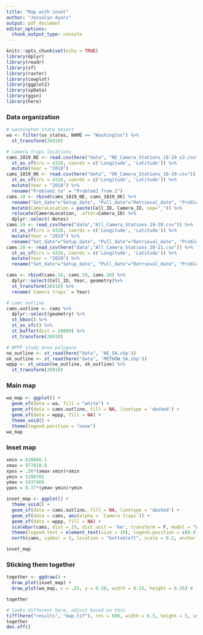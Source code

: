 ```yaml
---
title: "Map with inset"
author: "Jessalyn Ayars"
output: pdf_document
editor_options: 
  chunk_output_type: console
---
```


```r
knitr::opts_chunk$set(echo = TRUE)
library(dplyr)
library(readr)
library(sf)
library(raster)
library(cowplot)
library(ggplot2)
library(spData)
library(ggsn)
library(here)
```

### Data organization
```r
# washington state object
wa <- filter(us_states, NAME == "Washington") %>%
  st_transform(26910)

# camera traps locations 
cams_1819_NE <- read.csv(here("data", "NE_Camera_Stations_18-19_v2.csv")) %>%
  st_as_sf(crs = 4326, coords = c('Longitude', 'Latitude')) %>%
  mutate(Year = "2018")
cams_1819_OK <- read.csv(here("data", "OK_Camera_Stations_18-19.csv")) %>%
  st_as_sf(crs = 4326, coords = c('Longitude', 'Latitude')) %>%
  mutate(Year = "2018") %>%
  rename("Problem2_to" = "Problem2_from.1")
cams.18 <- rbind(cams_1819_NE, cams_1819_OK) %>%
  rename("Set_date"="Setup_date", "Pull_date"="Retrieval_date", "Problem1_f"="Problem1_from", "Problem1_t"="Problem1_to", "Problem2_f"="Problem2_from", "Problem2_t"="Problem2_to") %>%
  mutate(CameraLocation = paste(Cell_ID, Camera_ID, sep="_")) %>%
  relocate(CameraLocation, .after=Camera_ID) %>%
  dplyr::select(-Notes)
cams.19 <- read_csv(here("data","All_Camera_Stations_19-20.csv")) %>%
  st_as_sf(crs = 4326, coords = c('Longitude', 'Latitude')) %>%
  mutate(Year = "2019") %>%
  rename("Set_date"="Setup_date", "Pull_date"="Retrieval_date", "Problem1_f"="Problem1_from", "Problem1_t"="Problem1_to", "Problem2_f"="Problem2_from", "Problem2_t"="Problem2_to")
cams.20 <- read_csv(here("data","All_Camera_Stations_20-21.csv")) %>%
  st_as_sf(crs = 4326, coords = c('Longitude', 'Latitude')) %>%
  mutate(Year = "2020") %>%
  rename("Set_date"="Setup_date", "Pull_date"="Retrieval_date", "Problem1_f"="Problem1_from", "Problem1_t"="Problem1_to", "Problem2_f"="Problem2_from", "Problem2_t"="Problem2_to")

cams <- rbind(cams.18, cams.19, cams.20) %>%
  dplyr::select(Cell_ID, Year, geometry)%>%
  st_transform(26910) %>%
  rename(`Camera traps` = Year)

# cams outline
cams.outline <- cams %>%
  dplyr::select(geometry) %>%
  st_bbox() %>%
  st_as_sfc() %>%
  st_buffer(dist = 20000) %>%
  st_transform(26910)

# WPPP study area polygons
ne_outline <- st_read(here("data", 'NE_SA.shp')) 
ok_outline <- st_read(here("data", 'METHOW_SA.shp')) 
wppp <- st_union(ne_outline, ok_outline) %>%
  st_transform(26910)
```


### Main map
```r
wa_map <- ggplot() +
  geom_sf(data = wa, fill = "white") +
  geom_sf(data = cams.outline, fill = NA, linetype = 'dashed') +
  geom_sf(data = wppp, fill = NA) +
  theme_void() +
  theme(legend.position = "none") 
wa_map
```

### Inset map
```r
xmin = 628066.1
xmax = 977810.8
xpos = .56*(xmax-xmin)+xmin
ymin = 5288701 
ymax = 5437468
ypos = 0.37*(ymax-ymin)+ymin

inset_map <- ggplot() +
  theme_void() +
  geom_sf(data = cams.outline, fill = NA, linetype = 'dashed') +
  geom_sf(data = cams, aes(alpha = `Camera traps`)) +
  geom_sf(data = wppp, fill = NA) +
  scalebar(cams, dist = 25, dist_unit = 'km', transform = F, model = "WGS84", st.size = 3.8, anchor = c(x = xpos, y = ypos), st.dist = 0.07, height = 0.05) +
  theme(legend.text = element_text(size = 10), legend.position = c(0.47, 0.6)) +
  north(cams, symbol = 3, location = "bottomleft", scale = 0.2, anchor = c(x = xmin + 20000, y = ymin + 30000))

inset_map 
```

### Sticking them together
```r
together <- ggdraw() +
  draw_plot(inset_map) +
  draw_plot(wa_map, x = .55, y = 0.58, width = 0.25, height = 0.35) # lower: y = 0.035

together

# looks different here, adjust based on this
tiff(here("results", "map.tif"), res = 600, width = 6.5, height = 5, units = "in")
together
dev.off() 
```


